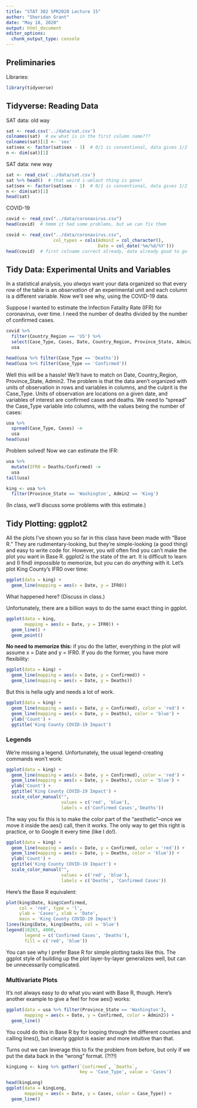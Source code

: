 ```yaml
---
title: "STAT 302 SPR2020 Lecture 15"
author: "Sheridan Grant"
date: "May 18, 2020"
output: html_document
editor_options: 
  chunk_output_type: console
---
```


## Preliminaries

Libraries:
```r
library(tidyverse)
```

## Tidyverse: Reading Data

SAT data: old way
```r
sat <- read.csv('../data/sat.csv')
colnames(sat)  # ew what is in the first column name???
colnames(sat)[1] <- 'sex'
sat$sex <- factor(sat$sex - 1)  # 0/1 is conventional, data gives 1/2
n <- dim(sat)[1]
```

SAT data: new way
```r
sat <- read_csv('../data/sat.csv')
sat %>% head()  # that weird i-umlaut thing is gone!
sat$sex <- factor(sat$sex - 1)  # 0/1 is conventional, data gives 1/2
n <- dim(sat)[1]
head(sat)
```

COVID-19
```r
covid <- read_csv("../data/coronavirus.csv")
head(covid)  # hmmm it had some problems, but we can fix them

covid <- read_csv("../data/coronavirus.csv",
                  col_types = cols(Admin2 = col_character(),
                                   Date = col_date('%m/%d/%Y')))
head(covid)  # first colname correct already, date already good to go
```

## Tidy Data: Experimental Units and Variables

In a statistical analysis, you *always* want your data organized so that every row of the table is an *observation* of an experimental unit and each column is a different variable. Now we'll see why, using the COVID-19 data.

Suppose I wanted to estimate the Infection Fatality Rate (IFR) for coronavirus, over time. I need the number of deaths divided by the number of confirmed cases.
```r
covid %>%
  filter(Country_Region == 'US') %>%
  select(Case_Type, Cases, Date, Country_Region, Province_State, Admin2) ->
  usa

head(usa %>% filter(Case_Type == 'Deaths'))
head(usa %>% filter(Case_Type == 'Confirmed'))
```

Well this will be a hassle! We'll have to match on Date, Country_Region, Province_State, Admin2. The problem is that the data aren't organized with units of observation in rows and variables in columns, and the culprit is the Case_Type. Units of observation are locations on a given date, and variables of interest are confirmed cases and deaths. We need to "spread" the Case_Type variable into columns, with the values being the number of cases:
```r
usa %>%
  spread(Case_Type, Cases) ->
  usa
head(usa)
```

Problem solved! Now we can estimate the IFR:
```r
usa %>%
  mutate(IFR0 = Deaths/Confirmed) ->
  usa
tail(usa)

king <- usa %>%
  filter(Province_State == 'Washington', Admin2 == 'King')
```

(In class, we'll discuss some problems with this estimate.)

## Tidy Plotting: ggplot2

All the plots I've shown you so far in this class have been made with "Base R." They are rudimentary-looking, but they're simple-looking (a good thing) and easy to write code for. However, you will often find you can't make the plot you want in Base R. ggplot2 is the state of the art. It is difficult to learn and (I find) *impossible* to memorize, but you can do *anything* with it. Let's plot King County's IFR0 over time:
```r
ggplot(data = king) +
  geom_line(mapping = aes(x = Date, y = IFR0))
```

What happened here? (Discuss in class.)

Unfortunately, there are a billion ways to do the same exact thing in ggplot.
```r
ggplot(data = king,
       mapping = aes(x = Date, y = IFR0)) +
  geom_line() +
  geom_point()
```

**No need to memorize this:** if you do the latter, everything in the plot will assume x = Date and y = IFR0. If you do the former, you have more flexibility:
```r
ggplot(data = king) +
  geom_line(mapping = aes(x = Date, y = Confirmed)) +
  geom_line(mapping = aes(x = Date, y = Deaths))
```

But this is hella ugly and needs a lot of work.
```r
ggplot(data = king) +
  geom_line(mapping = aes(x = Date, y = Confirmed), color = 'red') +
  geom_line(mapping = aes(x = Date, y = Deaths), color = 'blue') +
  ylab('Count') +
  ggtitle('King County COVID-19 Impact')
```

### Legends

We're missing a legend. Unfortunately, the usual legend-creating commands won't work:
```r
ggplot(data = king) +
  geom_line(mapping = aes(x = Date, y = Confirmed), color = 'red') +
  geom_line(mapping = aes(x = Date, y = Deaths), color = 'blue') +
  ylab('Count') +
  ggtitle('King County COVID-19 Impact') +
  scale_color_manual("",
                     values = c('red', 'blue'),
                     labels = c('Confirmed Cases','Deaths'))
```

The way you fix this is to make the color part of the "aesthetic"--once we move it inside the aes() call, then it works. The only way to get this right is practice, or to Google it every time (like I do!).
```r
ggplot(data = king) +
  geom_line(mapping = aes(x = Date, y = Confirmed, color = 'red')) +
  geom_line(mapping = aes(x = Date, y = Deaths, color = 'blue')) +
  ylab('Count') +
  ggtitle('King County COVID-19 Impact') +
  scale_color_manual("",
                     values = c('red', 'blue'),
                     labels = c('Deaths', 'Confirmed Cases'))
```

Here's the Base R equivalent:
```r
plot(king$Date, king$Confirmed,
     col = 'red', type = 'l',
     ylab = 'Cases', xlab = 'Date',
     main = 'King County COVID-19 Impact')
lines(king$Date, king$Deaths, col = 'blue')
legend(18283, 4000,
       legend = c('Confirmed Cases', 'Deaths'),
       fill = c('red', 'blue'))
```

You can see why I prefer Base R for simple plotting tasks like this. The ggplot style of building up the plot layer-by-layer generalizes well, but can be unnecessarily complicated.

### Multivariate Plots

It's not always easy to do what you want with Base R, though. Here's another example to give a feel for how aes() works:
```r
ggplot(data = usa %>% filter(Province_State == 'Washington'),
       mapping = aes(x = Date, y = Confirmed, color = Admin2)) +
  geom_line()
```

You could do this in Base R by for looping through the different counties and calling lines(), but clearly ggplot is easier and more intuitive than that.

Turns out we can leverage this to fix the problem from before, but only if we put the data back in the "wrong" format. (?!?!)
```r
kingLong <- king %>% gather(`Confirmed`, `Deaths`,
                            key = 'Case_Type', value = 'Cases')

head(kingLong)
ggplot(data = kingLong,
       mapping = aes(x = Date, y = Cases, color = Case_Type)) +
  geom_line()
```

